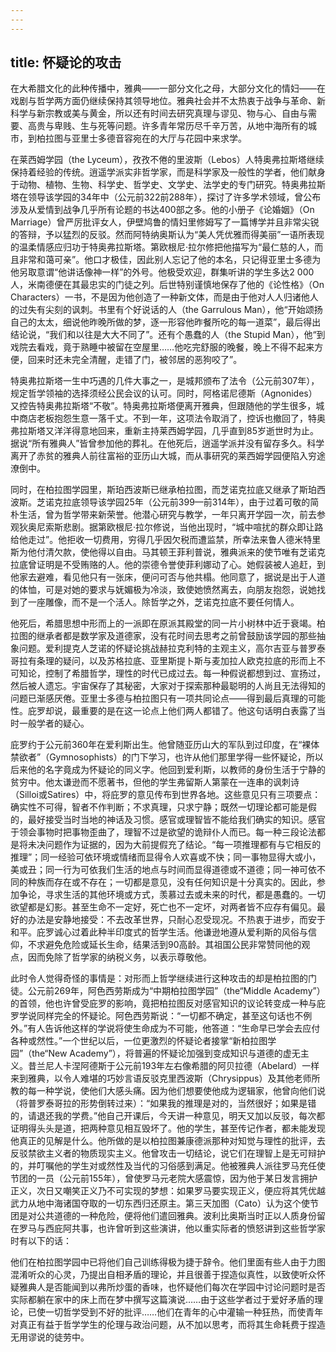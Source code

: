 ```yaml
---
---
---
```

title: 怀疑论的攻击
---




在大希腊文化的此种传播中，雅典——一部分文化之母，大部分文化的情妇——在戏剧与哲学两方面仍继续保持其领导地位。雅典社会并不太热衷于战争与革命、新科学与新宗教或美与黄金，所以还有时间去研究真理与谬见、物与心、自由与需要、高贵与卑贱、生与死等问题。许多青年常历尽千辛万苦，从地中海所有的城市，到柏拉图与亚里士多德音容宛在的大厅与花园中来求学。

在莱西姆学园（the Lyceum），孜孜不倦的里波斯（Lebos）人特奥弗拉斯塔继续保持着经验的传统。逍遥学派实非哲学家，而是科学家及一般性的学者，他们献身于动物、植物、生物、科学史、哲学史、文学史、法学史的专门研究。特奥弗拉斯塔在领导该学园的34年中（公元前322前288年），探讨了许多学术领域，曾公布涉及从爱情到战争几乎所有论题的书达400部之多。他的小册子《论婚姻》（On Marriage）曾严厉批评女人，伊壁鸠鲁的情妇里修姆写了一篇博学并且非常尖锐的答辩，予以猛烈的反驳。然而阿特纳奥斯认为“美人凭优雅而得美丽”一语所表现的温柔情感应归功于特奥弗拉斯塔。第欧根尼·拉尔修把他描写为“最仁慈的人，而且非常和蔼可亲”。他口才极佳，因此别人忘记了他的本名，只记得亚里士多德为他另取意谓“他讲话像神一样”的外号。他极受欢迎，群集听讲的学生多达2 000人，米南德便在其最忠实的门徒之列。后世特别谨慎地保存了他的《论性格》（On Characters）一书，不是因为他创造了一种新文体，而是由于他对人人归诸他人的过失有尖刻的讽刺。书里有个好说话的人（the Garrulous Man），他“开始颂扬自己的太太，细说他昨晚所做的梦，逐一形容他昨餐所吃的每一道菜”，最后得出结论说，“我们和以往是大大不同了”。还有个愚蠢的人（the Stupid Man），他“到戏院去看戏，竟于熟睡中被留在空屋里……他吃完舒服的晚餐，晚上不得不起来方便，回来时还未完全清醒，走错了门，被邻居的恶狗咬了”。

特奥弗拉斯塔一生中巧遇的几件大事之一，是城邦颁布了法令（公元前307年），规定哲学领袖的选择须经公民会议的认可。同时，阿格诺尼德斯（Agnonides）又控告特奥弗拉斯塔“不敬”。特奥弗拉斯塔便离开雅典，但跟随他的学生很多，城中商店老板抱怨生意一落千丈。不到一年，这项法令取消了，控诉也撤回了，特奥弗拉斯塔又洋洋得意地回来，重新主持莱西姆学园，几乎直到85岁逝世时为止。据说“所有雅典人”皆曾参加他的葬礼。在他死后，逍遥学派并没有留存多久。科学离开了赤贫的雅典人前往富裕的亚历山大城，而从事研究的莱西姆学园便陷入穷途潦倒中。

同时，在柏拉图学园里，斯珀西波斯已继承柏拉图，而芝诺克拉底又继承了斯珀西波斯。芝诺克拉底领导该学园25年（公元前399—前314年），由于过着可敬的简朴生活，曾为哲学带来新荣誉。他潜心研究与教学，一年只离开学园一次，前去参观狄奥尼索斯悲剧。据第欧根尼·拉尔修说，当他出现时，“城中喧扰的群众即让路给他走过”。他拒收一切费用，穷得几乎因欠税而遭监禁，所幸法来鲁人德米特里斯为他付清欠款，使他得以自由。马其顿王菲利普说，雅典派来的使节唯有芝诺克拉底曾证明是不受贿赂的人。他的崇德令誉使菲利娜动了心。她假装被人追赶，到他家去避难，看见他只有一张床，便问可否与他共榻。他同意了，据说是出于人道的体恤，可是对她的要求与妩媚极为冷淡，致使她愤然离去，向朋友抱怨，说她找到了一座雕像，而不是一个活人。除哲学之外，芝诺克拉底不要任何情人。

他死后，希腊思想中形而上的一派即在原派其殿堂的同一片小树林中近于衰竭。柏拉图的继承者都是数学家及道德家，没有花时间去思考之前曾鼓励该学园的那些抽象问题。爱利提克人芝诺的怀疑论挑战赫拉克利特的主观主义，高尔吉亚与普罗泰哥拉有条理的疑问，以及苏格拉底、亚里斯提卜斯与麦加拉人欧克拉底的形而上不可知论，控制了希腊哲学，理性的时代已成过去。每一种假说都想到过、宣扬过，然后被人遗忘。宇宙保存了其秘密，大家对于探索那种最聪明的人尚且无法得知的问题已渐感厌倦。亚里士多德与柏拉图只有一项共同论点——得到最后真理的可能性。庇罗却说，最重要的是在这一论点上他们两人都错了。他这句话明白表露了当时一般学者的疑心。

庇罗约于公元前360年在爱利斯出生。他曾随亚历山大的军队到过印度，在“裸体禁欲者”（Gymnosophists）的门下学习，也许从他们那里学得一些怀疑论，所以后来他的名字竟成为怀疑论的同义字。他回到爱利斯，以教师的身份生活于宁静的贫穷中。他太谦逊而不愿著书，但他的学生弗留斯人第蒙在一连串的讽刺诗（Silloi或Satires）中，将庇罗的意见传布到世界各地。这些意见只有三项要点：确实性不可得，智者不作判断；不求真理，只求宁静；既然一切理论都可能是假的，最好接受当时当地的神话及习惯。感官或理智皆不能给我们确实的知识。感官于领会事物时把事物歪曲了，理智不过是欲望的诡辩仆人而已。每一种三段论法都是将未决问题作为证据的，因为大前提假充了结论。“每一项推理都有与它相反的推理”；同一经验可依环境或情绪而显得令人欢喜或不快；同一事物显得大或小，美或丑；同一行为可依我们生活的地点与时间而显得道德或不道德；同一神可依不同的种族而存在或不存在；一切都是意见，没有任何知识是十分真实的。因此，参加争论，寻求生活的其他环境或方式，羡慕过去或未来的时代，都是愚蠢的。一切欲望都是幻影。甚至生命不一定好，死亡也不一定坏，对两者皆不应存有偏见。最好的办法是安静地接受：不去改革世界，只耐心忍受现况。不热衷于进步，而安于和平。庇罗诚心过着此种半印度式的哲学生活。他谦逊地遵从爱利斯的风俗与信仰，不求避免危险或延长生命，结果活到90高龄。其祖国公民非常赞同他的观点，因而免除了哲学家的纳税义务，以表示尊敬他。

此时令人觉得奇怪的事情是：对形而上哲学继续进行这种攻击的却是柏拉图的门徒。公元前269年，阿色西劳斯成为“中期柏拉图学园”（the“Middle Academy”）的首领，他也许曾受庇罗的影响，竟把柏拉图反对感官知识的议论转变成一种与庇罗学说同样完全的怀疑论。阿色西劳斯说：“一切都不确定，甚至这句话也不例外。”有人告诉他这样的学说将使生命成为不可能，他答道：“生命早已学会去应付各种或然性。”一个世纪以后，一位更激烈的怀疑论者接掌“新柏拉图学园”（the“New Academy”），将普遍的怀疑论加强到变成知识与道德的虚无主义。昔兰尼人卡涅阿德斯于公元前193年左右像希腊的阿贝拉德（Abelard）一样来到雅典，以令人难堪的巧妙言语反驳克里西波斯（Chrysippus）及其他老师所教的每一种学说，使他们大感头痛。因为他们想要使他成为逻辑家，他曾向他们说（将普罗泰哥拉的形势倒转过来）：“如果我的推理是对的，当然很好；如果是错的，请退还我的学费。”他自己开课后，今天讲一种意见，明天又加以反驳，每次都证明得头头是道，把两种意见相互毁坏了。他的学生，甚至传记作者，都未能发现他真正的见解是什么。他所做的是以柏拉图兼康德派那种对知觉与理性的批评，去反驳禁欲主义者的物质现实主义。他曾攻击一切结论，说它们在理智上是无可辩护的，并叮嘱他的学生对或然性及当代的习俗感到满足。他被雅典人派往罗马充任使节团的一员（公元前155年），曾使罗马元老院大感震惊，因为他于某日发言拥护正义，次日又嘲笑正义乃不可实现的梦想：如果罗马要实现正义，便应将其凭优越武力从地中海诸国夺取的一切东西归还原主。第三天加图（Cato）认为这个使节团是对公共道德的一种危险，便将他们遣回雅典。波利比奥斯当时正以人质身份留在罗马与西庇阿共事，也许曾听到这些演讲，他以重实际者的愤怒讲到这些哲学家时有以下的话：

他们在柏拉图学园中已将他们自己训练得极为捷于辞令。他们里面有些人由于力图混淆听众的心灵，乃提出自相矛盾的理论，并且很善于捏造似真性，以致使听众怀疑雅典人是否能闻到以弗所炒蛋的香味，也怀疑他们每次在学园中讨论问题时是否实际都躺在家中的床上而在梦中撰写这篇演说……由于这些学者过于爱好矛盾的理论，已使一切哲学受到不好的批评……他们在青年的心中灌输一种狂热，而使青年对真正有益于哲学学生的伦理与政治问题，从不加以思考，而将其生命耗费于捏造无用谬说的徒劳中。